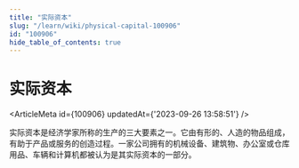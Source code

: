 ```yaml
---
title: "实际资本"
slug: "/learn/wiki/physical-capital-100906"
id: "100906"
hide_table_of_contents: true
---
```



# 实际资本

<ArticleMeta id={100906} updatedAt={'2023-09-26 13:58:51'} />
<div className='border-solid border-b border-t-0 my-4 border-[var(--ifm-color-gray-300)]' />

实际资本是经济学家所称的生产的三大要素之一。它由有形的、人造的物品组成，有助于产品或服务的创造过程。一家公司拥有的机械设备、建筑物、办公室或仓库用品、车辆和计算机都被认为是其实际资本的一部分。
